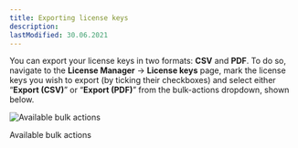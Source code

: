 ```yaml
---
title: Exporting license keys
description:
lastModified: 30.06.2021
---
```


You can export your license keys in two formats: **CSV** and **PDF**. To do so,
navigate to the **License Manager** → **License keys** page, mark the license
keys you wish to export (by ticking their checkboxes) and select either
“**Export (CSV)**” or “**Export (PDF)**” from the bulk-actions dropdown, shown
below.

![Available bulk actions](../../../../images/docs/license-keys/adding-license-keys/options-for-adding-license-keys.png)
<p className={"image-desc"}>Available bulk actions</p>
